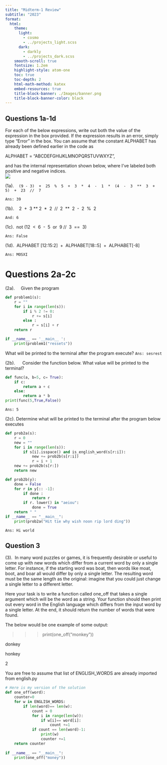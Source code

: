 ```yaml
---
title: "Midterm-1 Review"
subtitle: "2023"
format:
  html:
    theme:
      light: 
        - cosmo
        - ../projects_light.scss
      dark: 
        - darkly
        - ../projects_dark.scss
    smooth-scroll: true
    fontsize: 1.2em
    highlight-style: atom-one
    toc: true
    toc-depth: 2
    html-math-method: katex
    embed-resources: true
    title-block-banner: ./Images/banner.png
    title-block-banner-color: black
---
```

## Questions 1a-1d
For each of the below expressions, write out both the value of the expression in the box provided. If the expression results in an error, simply type "Error" in the box. You can assume that the constant ALPHABET has already been defined earlier in the code as

ALPHABET = "ABCDEFGHIJKLMNOPQRSTUVWXYZ",

and has the internal representation shown below, where I’ve labeled both positive and negative indices.<br>
![](./block.png)

(1a).    ```(9 - 3)  +  25  %  5  +  3  *  4  -  1  *  (4  -  3  **  3  +  5)  +  23  //  7```

`Ans: 39`

(1b).    2  +  3 ** 2  *  2  //  2  **  2  -  2  %  2

`And: 6`

(1c).  not (12  <  6  -  5  or  9 //  3  ==  3)

`Ans: False`

(1d).  ALPHABET [12:15:2]  +  ALPHABET[18::5]  +  ALPHABET[-8]

`Ans: MOSXI`



# Questions 2a-2c
(2a).     Given the program
``` python
def problem1(s):
    r = ""
    for i in range(len(s)):
        if i % 2 != 0:
            r += s[i]
        else :
            r = s[i] + r
    return r

if __name__ == '__main__ ':
    print(problem1("ressets"))
```
What will be printed to the terminal after the program execute?
`Ans: sesrest`

(2b).      Consider the function below. What value will be printed to the terminal?
```python
def func(a, b=5, c= True): 
    if c:
        return a + c
    else:
        return a * b
print(func(5,True,False))
```
`Ans: 5`

(2c). Determine what will be printed to the terminal after the program below executes
```python
def prob2a(s):
    r = 0
    new = ""
    for i in range(len(s)):
        if s[i].isspace() and is_english_word(s[r:i]):
            new += prob2b(s[r:i])
            r = i + 1
    new += prob2b(s[r:])
    return new

def prob2b(y):
    done = False
    for r in y[:: -1]:
        if done :
            return r
        if r. lower() in "aeiou":
            done = True
    return " "
if __name__ == "__main__":
    print(prob2a("Hit tie why wish noon rip lord ding"))
```
`Ans: Hi world`

## Question 3

(3).  In many word puzzles or games, it is frequently desirable or useful to come up with new words which differ from a current word by only a single letter. For instance, if the starting word was boat, then words like moat, boot, and boar all would differ by only a single letter. The resulting word must be the same length as the original: imagine that you could just change a single letter to a different letter.

Here your task is to write a function called one_off that takes a single argument which will be the word as a string. Your function should then print out every word in the English language which differs from the input word by a single letter. At the end, it should return the number of words that were found.

The below would be one example of some output:


>>> print(one_off("monkey"))

donkey

honkey

2


You are free to assume that list of ENGLISH_WORDS are already imported from english.py

```python
# Here is my version of the solution
def one_off(word):
    counter=0
    for w in ENGLISH_WORDS:
        if len(word)== len(w):
            count = 0
            for i in range(len(w)):
                if w[i]== word[i]:
                    count +=1
            if count == len(word)-1:
                print(w)
                counter +=1
    return counter
            
if __name__ == "__main__":
    print(one_off("money"))
```